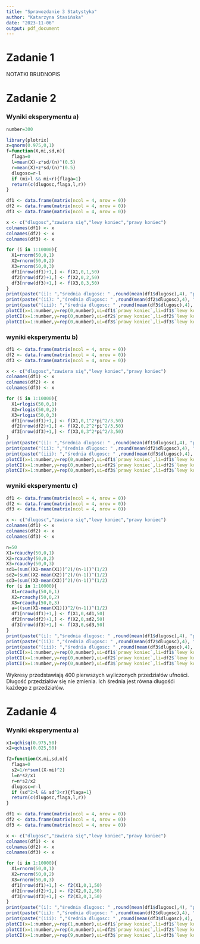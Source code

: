 ```yaml
---
title: "Sprawozdanie 3 Statystyka"
author: "Katarzyna Stasińska"
date: "2023-11-06"
output: pdf_document
---
```


# Zadanie 1 

NOTATKI BRUDNOPIS

# Zadanie 2

### Wyniki eksperymentu a)

```r
number=300

library(plotrix)
z=qnorm(0.975,0,1)
f=function(X,mi,sd,n){
  flaga=0
  l=mean(X)-z*sd/(n)^(0.5)
  r=mean(X)+z*sd/(n)^(0.5)
  dlugosc=r-l
  if (mi>l && mi<r){flaga=1}
  return(c(dlugosc,flaga,l,r)) 
}

df1 <- data.frame(matrix(ncol = 4, nrow = 0))
df2 <- data.frame(matrix(ncol = 4, nrow = 0))
df3 <- data.frame(matrix(ncol = 4, nrow = 0))

x <- c("dlugosc","zawiera się","lewy koniec","prawy koniec")
colnames(df1) <- x
colnames(df2) <- x
colnames(df3) <- x

for (i in 1:10000){
  X1=rnorm(50,0,1)
  X2=rnorm(50,0,2)
  X3=rnorm(50,0,3)
  df1[nrow(df1)+1,] <- f(X1,0,1,50)
  df2[nrow(df2)+1,] <- f(X2,0,2,50)
  df3[nrow(df3)+1,] <- f(X3,0,3,50)
}
print(paste("(i): ","średnia dlugosc: " ,round(mean(df1$dlugosc),4), "prawdopodobieństwo pokrycia: ",sum(df1$`zawiera się`)/10000))
print(paste("(ii): ","średnia dlugosc: " ,round(mean(df2$dlugosc),4), "prawdopodobieństwo pokrycia: ",sum(df2$`zawiera się`)/10000))
print(paste("(iii): ","średnia dlugosc: " ,round(mean(df3$dlugosc),4), "prawdopodobieństwo pokrycia: ",sum(df3$`zawiera się`)/10000))
plotCI(x=1:number,y=rep(0,number),ui=df1$`prawy koniec`,li=df1$`lewy koniec`,xlab=paste(number,'  przedziałów ufności'), ylab='',main='(i)')
plotCI(x=1:number,y=rep(0,number),ui=df2$`prawy koniec`,li=df2$`lewy koniec`,xlab=paste(number,'  przedziałów ufności'), ylab='',main='(ii)')
plotCI(x=1:number,y=rep(0,number),ui=df3$`prawy koniec`,li=df3$`lewy koniec`,xlab=paste(number,'  przedziałów ufności'), ylab='',main='(iii)')
```

### wyniki eksperymentu b)

```r
df1 <- data.frame(matrix(ncol = 4, nrow = 0))
df2 <- data.frame(matrix(ncol = 4, nrow = 0))
df3 <- data.frame(matrix(ncol = 4, nrow = 0))

x <- c("dlugosc","zawiera się","lewy koniec","prawy koniec")
colnames(df1) <- x
colnames(df2) <- x
colnames(df3) <- x

for (i in 1:10000){
  X1=rlogis(50,0,1)
  X2=rlogis(50,0,2)
  X3=rlogis(50,0,3)
  df1[nrow(df1)+1,] <- f(X1,0,1^2*pi^2/3,50)
  df2[nrow(df2)+1,] <- f(X2,0,2^2*pi^2/3,50)
  df3[nrow(df3)+1,] <- f(X3,0,3^2*pi^2/3,50)
}
print(paste("(i): ","średnia dlugosc: " ,round(mean(df1$dlugosc),4), "prawdopodobieństwo pokrycia: ",sum(df1$`zawiera się`)/10000))
print(paste("(ii): ","średnia dlugosc: " ,round(mean(df2$dlugosc),4), "prawdopodobieństwo pokrycia: ",sum(df2$`zawiera się`)/10000))
print(paste("(iii): ","średnia dlugosc: " ,round(mean(df3$dlugosc),4), "prawdopodobieństwo pokrycia: ",sum(df3$`zawiera się`)/10000))
plotCI(x=1:number,y=rep(0,number),ui=df1$`prawy koniec`,li=df1$`lewy koniec`,xlab=paste(number,'  przedziałów ufności'), ylab='',main='(i)')
plotCI(x=1:number,y=rep(0,number),ui=df2$`prawy koniec`,li=df2$`lewy koniec`,xlab=paste(number,'  przedziałów ufności'), ylab='',main='(ii)')
plotCI(x=1:number,y=rep(0,number),ui=df3$`prawy koniec`,li=df3$`lewy koniec`,xlab=paste(number,'  przedziałów ufności'), ylab='',main='(iii)')
```

### wyniki eksperymentu c)

```r
df1 <- data.frame(matrix(ncol = 4, nrow = 0))
df2 <- data.frame(matrix(ncol = 4, nrow = 0))
df3 <- data.frame(matrix(ncol = 4, nrow = 0))

x <- c("dlugosc","zawiera się","lewy koniec","prawy koniec")
colnames(df1) <- x
colnames(df2) <- x
colnames(df3) <- x

n=50
X1=rcauchy(50,0,1)
X2=rcauchy(50,0,2)
X3=rcauchy(50,0,3)
sd1=(sum((X1-mean(X1))^2)/(n-1))^(1/2)
sd2=(sum((X2-mean(X2))^2)/(n-1))^(1/2)
sd3=(sum((X3-mean(X3))^2)/(n-1))^(1/2)
for (i in 1:10000){
  X1=rcauchy(50,0,1)
  X2=rcauchy(50,0,2)
  X3=rcauchy(50,0,3)
  a=((sum(X1-mean(X1)))^2/(n-1))^(1/2)
  df1[nrow(df1)+1,] <- f(X1,0,sd1,50)
  df2[nrow(df2)+1,] <- f(X2,0,sd2,50)
  df3[nrow(df3)+1,] <- f(X3,0,sd3,50)
}
print(paste("(i): ","średnia dlugosc: " ,round(mean(df1$dlugosc),4), "prawdopodobieństwo pokrycia: ",sum(df1$`zawiera się`)/10000))
print(paste("(ii): ","średnia dlugosc: " ,round(mean(df2$dlugosc),4), "prawdopodobieństwo pokrycia: ",sum(df2$`zawiera się`)/10000))
print(paste("(iii): ","średnia dlugosc: " ,round(mean(df3$dlugosc),4), "prawdopodobieństwo pokrycia: ",sum(df3$`zawiera się`)/10000))
plotCI(x=1:number,y=rep(0,number),ui=df1$`prawy koniec`,li=df1$`lewy koniec`,xlab=paste(number,'  przedziałów ufności'), ylab='',main='(i)')
plotCI(x=1:number,y=rep(0,number),ui=df2$`prawy koniec`,li=df2$`lewy koniec`,xlab=paste(number,'  przedziałów ufności'), ylab='',main='(ii)')
plotCI(x=1:number,y=rep(0,number),ui=df3$`prawy koniec`,li=df3$`lewy koniec`,xlab=paste(number,'  przedziałów ufności'), ylab='',main='(iii)')
```

Wykresy przedstawiają 400 pierwszych wyliczonych przedziałów ufności. Długość przedziałów się nie zmienia. Ich średnia jest równa długośći każdego z przedziałów.

# Zadanie 4

### Wyniki eksperymentu a)

```r
x1=qchisq(0.975,50)
x2=qchisq(0.025,50)

f2=function(X,mi,sd,n){
  flaga=0
  s2=1/n*sum((X-mi)^2)
  l=n*s2/x1
  r=n*s2/x2
  dlugosc=r-l
  if (sd^2>l && sd^2<r){flaga=1}
  return(c(dlugosc,flaga,l,r)) 
}

df1 <- data.frame(matrix(ncol = 4, nrow = 0))
df2 <- data.frame(matrix(ncol = 4, nrow = 0))
df3 <- data.frame(matrix(ncol = 4, nrow = 0))

x <- c("dlugosc","zawiera się","lewy koniec","prawy koniec")
colnames(df1) <- x
colnames(df2) <- x
colnames(df3) <- x

for (i in 1:10000){
  X1=rnorm(50,0,1)
  X2=rnorm(50,0,2)
  X3=rnorm(50,0,3)
  df1[nrow(df1)+1,] <- f2(X1,0,1,50)
  df2[nrow(df2)+1,] <- f2(X2,0,2,50)
  df3[nrow(df3)+1,] <- f2(X3,0,3,50)
}
print(paste("(i): ","średnia dlugosc: " ,round(mean(df1$dlugosc),4), "prawdopodobieństwo pokrycia: ",sum(df1$`zawiera się`)/10000))
print(paste("(ii): ","średnia dlugosc: " ,round(mean(df2$dlugosc),4), "prawdopodobieństwo pokrycia: ",sum(df2$`zawiera się`)/10000))
print(paste("(iii): ","średnia dlugosc: " ,round(mean(df3$dlugosc),4), "prawdopodobieństwo pokrycia: ",sum(df3$`zawiera się`)/10000))
plotCI(x=1:number,y=rep(1,number),ui=df1$`prawy koniec`,li=df1$`lewy koniec`,xlab=paste(number,'  przedziałów ufności'), ylab='',main='(i)')
plotCI(x=1:number,y=rep(4,number),ui=df2$`prawy koniec`,li=df2$`lewy koniec`,xlab=paste(number,'  przedziałów ufności'), ylab='',main='(ii)')
plotCI(x=1:number,y=rep(9,number),ui=df3$`prawy koniec`,li=df3$`lewy koniec`,xlab=paste(number,'  przedziałów ufności'), ylab='',main='(iii)')
```
